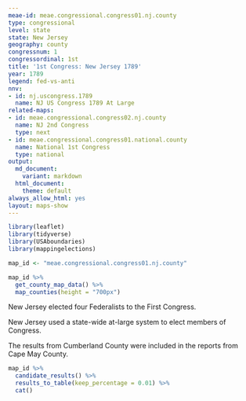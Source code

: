 ```yaml
---
meae-id: meae.congressional.congress01.nj.county
type: congressional
level: state
state: New Jersey
geography: county
congressnum: 1
congressordinal: 1st
title: '1st Congress: New Jersey 1789'
year: 1789
legend: fed-vs-anti
nnv:
- id: nj.uscongress.1789
  name: NJ US Congress 1789 At Large
related-maps:
- id: meae.congressional.congress02.nj.county
  name: NJ 2nd Congress
  type: next
- id: meae.congressional.congress01.national.county
  name: National 1st Congress
  type: national
output:
  md_document:
    variant: markdown
  html_document:
    theme: default
always_allow_html: yes
layout: maps-show
---
```


```r
library(leaflet)
library(tidyverse)
library(USAboundaries)
library(mappingelections)

map_id <- "meae.congressional.congress01.nj.county"
```

<div class="map">

```r
map_id %>%
  get_county_map_data() %>%
  map_counties(height = "700px")
```

</div>

New Jersey elected four Federalists to the First Congress.

New Jersey used a state-wide at-large system to elect members of Congress.

The results from Cumberland County were included in the reports from Cape May County.

<div class="results-table">

```r
map_id %>%
  candidate_results() %>%
  results_to_table(keep_percentage = 0.01) %>%
  cat()
```

</div>
